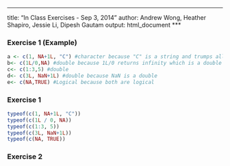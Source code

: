 ***
title: "In Class Exercises - Sep 3, 2014"
author: Andrew Wong, Heather Shapiro, Jessie Li, Dipesh Gautam
output: html_document
***
    
### Exercise 1 (Example)

```r
a <- c(1, NA+1L, "C") #character because "C" is a string and trumps all
b<- c(1L/0,NA) #double because 1L/0 returns infinity which is a double
c<- c(1:3,5) #double
d<- c(3L, NaN+1L) #double because NaN is a double
e<- c(NA,TRUE) #Logical because both are logical
```

### Exercise 1
```r
typeof(c(1, NA+1L, "C"))
typeof(c(1L / 0, NA))
typeof(c(1:3, 5))
typeof(c(3L, NaN+1L))
typeof(c(NA, TRUE))
```

### Exercise 2
